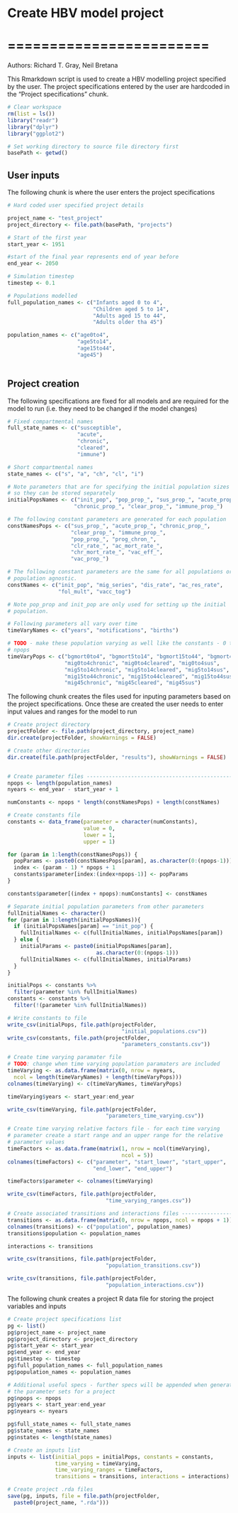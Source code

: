 # Create HBV model project
# ========================

Authors: Richard T. Gray, Neil Bretana

This Rmarkdown script is used to create a HBV modelling project specified 
by the user. The project specifications entered by the user are hardcoded 
in the "Project specifications" chunk.

```r
# Clear workspace
rm(list = ls()) 
library("readr")
library("dplyr")
library("ggplot2")

# Set working directory to source file directory first
basePath <- getwd()

```

## User inputs

The following chunk is where the user enters the project specifications

```r
# Hard coded user specified project details

project_name <- "test_project"
project_directory <- file.path(basePath, "projects")

# Start of the first year
start_year <- 1951

#start of the final year represents end of year before 
end_year <- 2050

# Simulation timestep
timestep <- 0.1

# Populations modelled
full_population_names <- c("Infants aged 0 to 4", 
                           "Children aged 5 to 14",
                           "Adults aged 15 to 44", 
                           "Adults older tha 45")

population_names <- c("age0to4", 
                      "age5to14", 
                      "age15to44", 
                      "age45")
  
```

## Project creation

The following specifications are fixed for all models and are required 
for the model to run (i.e. they need to be changed if the model changes)

```r
# Fixed compartmental names
full_state_names <- c("susceptible",  
                      "acute", 
                      "chronic", 
                      "cleared",
                      "immune")

# Short compartmental names
state_names <- c("s", "a", "ch", "cl", "i")

```

```r

# Note parameters that are for specifying the initial population sizes
# so they can be stored separately
initialPopsNames <- c("init_pop", "pop_prop_", "sus_prop_", "acute_prop_",
                     "chronic_prop_", "clear_prop_", "immune_prop_")

# The following constant parameters are generated for each population 
constNamesPops <- c("sus_prop_", "acute_prop_", "chronic_prop_",
                    "clear_prop_", "immune_prop_", 
                    "pop_prop_", "prog_chron_", 
                    "clr_rate_", "ac_mort_rate_", 
                    "chr_mort_rate_", "vac_eff_",
                    "vac_prop_")

# The following constant parameters are the same for all populations or
# population agnostic.
constNames <- c("init_pop", "mig_series", "dis_rate", "ac_res_rate",
                "fol_mult", "vacc_tog")

# Note pop_prop and init_pop are only used for setting up the initial 
# population.

# Following parameters all vary over time
timeVaryNames <- c("years", "notifications", "births")

# TODO - make these population varying as well like the constants - 0 to 
# npops
timeVaryPops <- c("bgmort0to4", "bgmort5to14", "bgmort15to44", "bgmort45",
                  "mig0to4chronic", "mig0to4cleared", "mig0to4sus",
                  "mig5to14chronic", "mig5to14cleared", "mig5to14sus", 
                  "mig15to44chronic", "mig15to44cleared", "mig15to44sus", 
                  "mig45chronic", "mig45cleared", "mig45sus")

```

The following chunk creates the files used for inputing parameters based 
on the project specifications. Once these are created the user needs to
enter input values and ranges for the model to run

```r
# Create project directory
projectFolder <- file.path(project_directory, project_name)
dir.create(projectFolder, showWarnings = FALSE)

# Create other directories
dir.create(file.path(projectFolder, "results"), showWarnings = FALSE)


# Create parameter files -------------------------------------------------
npops <- length(population_names)
nyears <- end_year - start_year + 1

numConstants <- npops * length(constNamesPops) + length(constNames)

# Create constants file
constants <- data_frame(parameter = character(numConstants),
                        value = 0,
                        lower = 1,
                        upper = 1)

for (param in 1:length(constNamesPops)) {
  popParams <- paste0(constNamesPops[param], as.character(0:(npops-1)))
  index <- (param - 1) * npops + 1
  constants$parameter[index:(index+npops-1)] <- popParams
}

constants$parameter[(index + npops):numConstants] <- constNames

# Separate initial population parameters from other parameters
fullInitialNames <- character()
for (param in 1:length(initialPopsNames)){
  if (initialPopsNames[param] == "init_pop") {
    fullInitialNames <- c(fullInitialNames, initialPopsNames[param])
  } else {
    initialParams <- paste0(initialPopsNames[param],
                            as.character(0:(npops-1)))
    fullInitialNames <- c(fullInitialNames, initialParams)
  }
}

initialPops <- constants %>%
  filter(parameter %in% fullInitialNames)
constants <- constants %>%
  filter(!(parameter %in% fullInitialNames))

# Write constants to file
write_csv(initialPops, file.path(projectFolder,
                                    "initial_populations.csv"))
write_csv(constants, file.path(projectFolder,
                                    "parameters_constants.csv"))

# Create time varying paramater file
# TODO: change when time varying population paramaters are included
timeVarying <- as.data.frame(matrix(0, nrow = nyears, 
  ncol = length(timeVaryNames) + length(timeVaryPops)))
colnames(timeVarying) <- c(timeVaryNames, timeVaryPops)

timeVarying$years <- start_year:end_year

write_csv(timeVarying, file.path(projectFolder,
                               "parameters_time_varying.csv"))

# Create time varying relative factors file - for each time varying 
# parameter create a start range and an upper range for the relative
# parameter values
timeFactors <- as.data.frame(matrix(1, nrow = ncol(timeVarying), 
                                    ncol = 5))
colnames(timeFactors) <- c("parameter", "start_lower", "start_upper", 
                           "end_lower", "end_upper")

timeFactors$parameter <- colnames(timeVarying)

write_csv(timeFactors, file.path(projectFolder,
                               "time_varying_ranges.csv"))

# Create associated transitions and interactions files -------------------
transitions <- as.data.frame(matrix(0, nrow = npops, ncol = npops + 1))
colnames(transitions) <- c("population", population_names)
transitions$population <- population_names

interactions <- transitions

write_csv(transitions, file.path(projectFolder,
                               "population_transitions.csv"))

write_csv(transitions, file.path(projectFolder,
                               "population_interactions.csv"))

```

The following chunk creates a project R data file for storing the project 
variables and inputs

```r
# Create project specifications list
pg <- list()
pg$project_name <- project_name
pg$project_directory <- project_directory
pg$start_year <- start_year
pg$end_year <- end_year
pg$timestep <- timestep
pg$full_population_names <- full_population_names
pg$population_names <- population_names

# Additional useful specs - further specs will be appended when generating
# the parameter sets for a project
pg$npops <- npops
pg$years <- start_year:end_year
pg$nyears <- nyears

pg$full_state_names <- full_state_names
pg$state_names <- state_names
pg$nstates <- length(state_names)

# Create an inputs list
inputs <- list(initial_pops = initialPops, constants = constants,
               time_varying = timeVarying,
               time_varying_ranges = timeFactors,
               transitions = transitions, interactions = interactions)

# Create project .rda files
save(pg, inputs, file = file.path(projectFolder,
  paste0(project_name, ".rda")))

```
